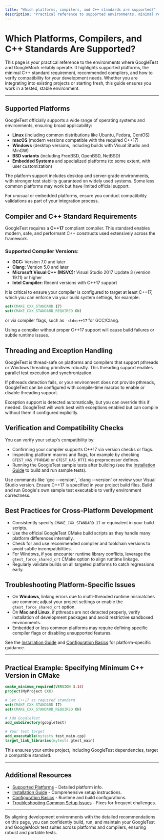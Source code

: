 ```yaml
---
title: "Which platforms, compilers, and C++ standards are supported?"
description: "Practical reference to supported environments, minimal requirements (such as mandatory C++17), and guidance for verifying compatibility. Directs users to update recommendations and best practices for cross-platform development."
---
```


# Which Platforms, Compilers, and C++ Standards Are Supported?

This page is your practical reference to the environments where GoogleTest and GoogleMock reliably operate. It highlights supported platforms, the minimal C++ standard requirement, recommended compilers, and how to verify compatibility for your development needs. Whether you are integrating into existing projects or starting fresh, this guide ensures you work in a tested, stable environment.

---

## Supported Platforms

GoogleTest officially supports a wide range of operating systems and environments, ensuring broad applicability:

- **Linux** (including common distributions like Ubuntu, Fedora, CentOS)
- **macOS** (modern versions compatible with the required C++17)
- **Windows** (desktop versions, including builds with Visual Studio and MinGW)
- **BSD variants** (including FreeBSD, OpenBSD, NetBSD)
- **Embedded Systems** and specialized platforms (to some extent, with user customization)

The platform support includes desktop and server-grade environments, with stronger test stability guaranteed on widely used systems. Some less common platforms may work but have limited official support.

<Tip>
For unusual or embedded platforms, ensure you conduct compatibility validations as part of your integration process.
</Tip>

## Compiler and C++ Standard Requirements

GoogleTest requires a **C++17** compliant compiler. This standard enables modern, safe, and performant C++ constructs used extensively across the framework.

### Supported Compiler Versions:
- **GCC:** Version 7.0 and later
- **Clang:** Version 5.0 and later
- **Microsoft Visual C++ (MSVC):** Visual Studio 2017 Update 3 (version 19.11) or higher
- **Intel Compiler:** Recent versions with C++17 support

It is critical to ensure your compiler is configured to target at least C++17, which you can enforce via your build system settings, for example:

```cmake
set(CMAKE_CXX_STANDARD 17)
set(CMAKE_CXX_STANDARD_REQUIRED ON)
```

or via compiler flags, such as `-std=c++17` for GCC/Clang.

<Check>
Using a compiler without proper C++17 support will cause build failures or subtle runtime issues.
</Check>

## Threading and Exception Handling

GoogleTest is thread-safe on platforms and compilers that support pthreads or Windows threading primitives robustly. This threading support enables parallel test execution and synchronization.

If pthreads detection fails, or your environment does not provide pthreads, GoogleTest can be configured with compile-time macros to enable or disable threading support.

Exception support is detected automatically, but you can override this if needed. GoogleTest will work best with exceptions enabled but can compile without them if configured explicitly.

## Verification and Compatibility Checks

You can verify your setup's compatibility by:

- Confirming your compiler supports C++17 via version checks or flags.
- Inspecting platform macros and flags, for example by checking `GTEST_HAS_PTHREAD` or `GTEST_HAS_RTTI` via preprocessor defines.
- Running the GoogleTest sample tests after building (see the [Installation Guide](/getting-started/prereq-install/installation-guide) to build and run sample tests).

<Steps>
<Step title="Check Compiler Version">
Use commands like `gcc --version`, `clang --version` or review your Visual Studio version.
</Step>
<Step title="Set C++ Standard in Build">
Ensure C++17 is specified in your project build files.
</Step>
<Step title="Run Sample GoogleTest Suite">
Build and run Google's own sample test executable to verify environment correctness.
</Step>
</Steps>

## Best Practices for Cross-Platform Development

- Consistently specify `CMAKE_CXX_STANDARD 17` or equivalent in your build scripts.
- Use the official GoogleTest CMake build scripts as they handle many platform differences internally.
- Check for and use recommended compiler and toolchain versions to avoid subtle incompatibilities.
- For Windows, if you encounter runtime library conflicts, leverage the `gtest_force_shared_crt` CMake option to align runtime linkage.
- Regularly validate builds on all targeted platforms to catch regressions early.

## Troubleshooting Platform-Specific Issues

- On **Windows**, linking errors due to multi-threaded runtime mismatches are common; adjust your project settings or enable the `gtest_force_shared_crt` option.
- On **Mac and Linux**, if pthreads are not detected properly, verify installation of development packages and avoid restrictive sandboxed environments.
- Embedded or less common platforms may require defining specific compiler flags or disabling unsupported features.

See the [Installation Guide](/getting-started/prereq-install/installation-guide) and [Configuration Basics](/getting-started/prereq-install/configuration-basics) for platform-specific guidance.

---

## Practical Example: Specifying Minimum C++ Version in CMake

```cmake
cmake_minimum_required(VERSION 3.14)
project(MyProject CXX)

# Set C++17 as required standard
set(CMAKE_CXX_STANDARD 17)
set(CMAKE_CXX_STANDARD_REQUIRED ON)

# Add GoogleTest
add_subdirectory(googletest)

# Your test target
add_executable(mytests test_main.cpp)
target_link_libraries(mytests gtest_main)
```

This ensures your entire project, including GoogleTest dependencies, target a compatible standard.

---

## Additional Resources

- [Supported Platforms](https://github.com/google/googletest/blob/main/googletest/docs/overview/getting-to-know-googletest/supported-platforms.md) - Detailed platform info.
- [Installation Guide](/getting-started/prereq-install/installation-guide) - Comprehensive setup instructions.
- [Configuration Basics](/getting-started/prereq-install/configuration-basics) - Runtime and build configurations.
- [Troubleshooting Common Setup Issues](/getting-started/troubleshooting-qa/common-issues) - Fixes for frequent challenges.

---

By aligning development environments with the detailed recommendations on this page, you can confidently build, run, and maintain your GoogleTest and GoogleMock test suites across platforms and compilers, ensuring robust and portable tests.